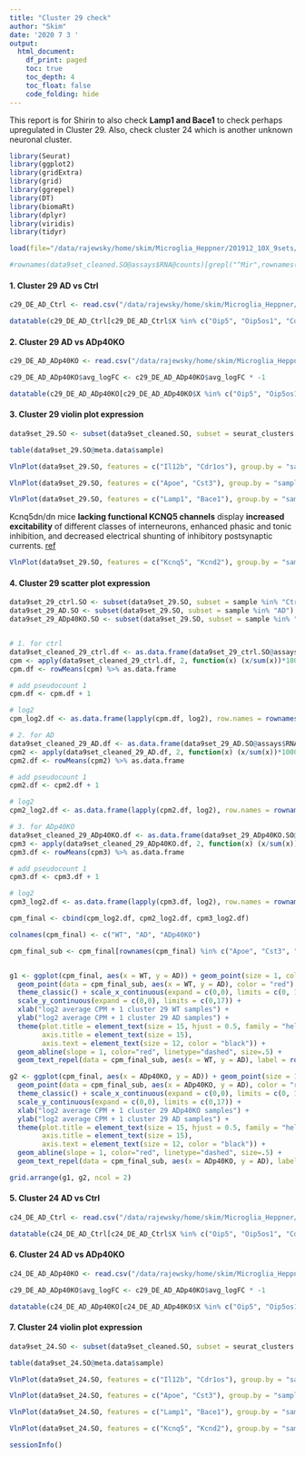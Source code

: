 ```yaml
---
title: "Cluster 29 check"
author: "Skim"
date: '2020 7 3 '
output: 
  html_document:
    df_print: paged
    toc: true
    toc_depth: 4
    toc_float: false
    code_folding: hide
---
```


This report is for Shirin to also check **Lamp1 and Bace1** to check perhaps upregulated in Cluster 29. Also, check cluster 24 which is another unknown neuronal cluster. 

```r
library(Seurat)
library(ggplot2)
library(gridExtra)
library(grid)
library(ggrepel)
library(DT)
library(biomaRt)
library(dplyr)
library(viridis)
library(tidyr)
```

```r
load(file="/data/rajewsky/home/skim/Microglia_Heppner/201912_10X_9sets/R_Scripts/20200210_figures_for_meeting_report_cleaned_Seurat_object_res0.8.Robj")

#rownames(data9set_cleaned.SO@assays$RNA@counts)[grepl("^Mir",rownames(data9set_cleaned.SO@assays$RNA@counts))]
```

#### 1. Cluster 29 AD vs Ctrl

```r
c29_DE_AD_Ctrl <- read.csv("/data/rajewsky/home/skim/Microglia_Heppner/201912_10X_9sets/R_Scripts/DE_csv_files/20200117_Clustering_DE_by_MAST_each_Cluster_29AD_Ctrl_corrected.csv")

datatable(c29_DE_AD_Ctrl[c29_DE_AD_Ctrl$X %in% c("Oip5", "Oip5os1", "Cdr1", "Cdr1os", "Lamp1", "Bace1", "Apoe", "Cst3", "Kcnq5", "Kcnd2"), ], options = list(pageLength = 5, dom = 'tip'))
```

#### 2. Cluster 29 AD vs ADp40KO

```r
c29_DE_AD_ADp40KO <- read.csv("/data/rajewsky/home/skim/Microglia_Heppner/201912_10X_9sets/R_Scripts/DE_csv_files/20200117_Clustering_DE_by_MAST_each_Cluster_29ADp40KO_AD_corrected.csv")

c29_DE_AD_ADp40KO$avg_logFC <- c29_DE_AD_ADp40KO$avg_logFC * -1

datatable(c29_DE_AD_ADp40KO[c29_DE_AD_ADp40KO$X %in% c("Oip5", "Oip5os1", "Cdr1", "Cdr1os","Lamp1", "Bace1", "Apoe", "Cst3", "Kcnq5", "Kcnd2"), ], options = list(pageLength = 5, dom = 'tip'))
```

#### 3. Cluster 29 violin plot expression

```r
data9set_29.SO <- subset(data9set_cleaned.SO, subset = seurat_clusters %in% c(29))

table(data9set_29.SO@meta.data$sample)
```

```r
VlnPlot(data9set_29.SO, features = c("Il12b", "Cdr1os"), group.by = "sample")
```

```r
VlnPlot(data9set_29.SO, features = c("Apoe", "Cst3"), group.by = "sample")
```


```r
VlnPlot(data9set_29.SO, features = c("Lamp1", "Bace1"), group.by = "sample")
```


Kcnq5dn/dn mice **lacking functional KCNQ5 channels** display **increased excitability** of different classes of interneurons, enhanced phasic and tonic inhibition, and decreased electrical shunting of inhibitory postsynaptic currents. [ref](https://www.nature.com/articles/ncomms7254)

```r
VlnPlot(data9set_29.SO, features = c("Kcnq5", "Kcnd2"), group.by = "sample")
```

#### 4. Cluster 29 scatter plot expression

```r
data9set_29_ctrl.SO <- subset(data9set_29.SO, subset = sample %in% "Ctrl")
data9set_29_AD.SO <- subset(data9set_29.SO, subset = sample %in% "AD")
data9set_29_ADp40KO.SO <- subset(data9set_29.SO, subset = sample %in% "ADp40KO")


# 1. for ctrl
data9set_cleaned_29_ctrl.df <- as.data.frame(data9set_29_ctrl.SO@assays$RNA@counts)
cpm <- apply(data9set_cleaned_29_ctrl.df, 2, function(x) (x/sum(x))*1000000)
cpm.df <- rowMeans(cpm) %>% as.data.frame

# add pseudocount 1
cpm.df <- cpm.df + 1

# log2
cpm_log2.df <- as.data.frame(lapply(cpm.df, log2), row.names = rownames(cpm.df))

# 2. for AD
data9set_cleaned_29_AD.df <- as.data.frame(data9set_29_AD.SO@assays$RNA@counts)
cpm2 <- apply(data9set_cleaned_29_AD.df, 2, function(x) (x/sum(x))*1000000)
cpm2.df <- rowMeans(cpm2) %>% as.data.frame

# add pseudocount 1
cpm2.df <- cpm2.df + 1

# log2
cpm2_log2.df <- as.data.frame(lapply(cpm2.df, log2), row.names = rownames(cpm2.df))

# 3. for ADp40KO
data9set_cleaned_29_ADp40KO.df <- as.data.frame(data9set_29_ADp40KO.SO@assays$RNA@counts)
cpm3 <- apply(data9set_cleaned_29_ADp40KO.df, 2, function(x) (x/sum(x))*1000000)
cpm3.df <- rowMeans(cpm3) %>% as.data.frame

# add pseudocount 1
cpm3.df <- cpm3.df + 1

# log2
cpm3_log2.df <- as.data.frame(lapply(cpm3.df, log2), row.names = rownames(cpm3.df))

cpm_final <- cbind(cpm_log2.df, cpm2_log2.df, cpm3_log2.df)

colnames(cpm_final) <- c("WT", "AD", "ADp40KO")
```

```r
cpm_final_sub <- cpm_final[rownames(cpm_final) %in% c("Apoe", "Cst3", "Cdr1os", "Oip5os1", "Il12b", "Lamp1", "Bace1", "Kcnq5", "Kcnd2", "Kcnq3"), ]


g1 <- ggplot(cpm_final, aes(x = WT, y = AD)) + geom_point(size = 1, color = "#666666", alpha = 0.2 ) +
  geom_point(data = cpm_final_sub, aes(x = WT, y = AD), color = "red") + 
  theme_classic() + scale_x_continuous(expand = c(0,0), limits = c(0, 17)) +
  scale_y_continuous(expand = c(0,0), limits = c(0,17)) + 
  xlab("log2 average CPM + 1 cluster 29 WT samples") +
  ylab("log2 average CPM + 1 cluster 29 AD samples") +
  theme(plot.title = element_text(size = 15, hjust = 0.5, family = "helvetica"),
        axis.title = element_text(size = 15),
        axis.text = element_text(size = 12, color = "black")) +
  geom_abline(slope = 1, color="red", linetype="dashed", size=.5) +
  geom_text_repel(data = cpm_final_sub, aes(x = WT, y = AD), label = rownames(cpm_final_sub))

g2 <- ggplot(cpm_final, aes(x = ADp40KO, y = AD)) + geom_point(size = 1, color = "#666666", alpha = 0.2 ) +
  geom_point(data = cpm_final_sub, aes(x = ADp40KO, y = AD), color = "red") + 
  theme_classic() + scale_x_continuous(expand = c(0,0), limits = c(0, 17)) +
  scale_y_continuous(expand = c(0,0), limits = c(0,17)) + 
  xlab("log2 average CPM + 1 cluster 29 ADp40KO samples") +
  ylab("log2 average CPM + 1 cluster 29 AD samples") +
  theme(plot.title = element_text(size = 15, hjust = 0.5, family = "helvetica"),
        axis.title = element_text(size = 15),
        axis.text = element_text(size = 12, color = "black")) +
  geom_abline(slope = 1, color="red", linetype="dashed", size=.5) +
  geom_text_repel(data = cpm_final_sub, aes(x = ADp40KO, y = AD), label = rownames(cpm_final_sub))

grid.arrange(g1, g2, ncol = 2)
```

#### 5. Cluster 24 AD vs Ctrl

```r
c24_DE_AD_Ctrl <- read.csv("/data/rajewsky/home/skim/Microglia_Heppner/201912_10X_9sets/R_Scripts/DE_csv_files/20200117_Clustering_DE_by_MAST_each_Cluster_24AD_Ctrl_corrected.csv")

datatable(c24_DE_AD_Ctrl[c24_DE_AD_Ctrl$X %in% c("Oip5", "Oip5os1", "Cdr1", "Cdr1os", "Lamp1", "Bace1", "Apoe", "Cst3", "Kcnq5", "Kcnd2"), ], options = list(pageLength = 5, dom = 'tip'))
```

#### 6. Cluster 24 AD vs ADp40KO

```r
c24_DE_AD_ADp40KO <- read.csv("/data/rajewsky/home/skim/Microglia_Heppner/201912_10X_9sets/R_Scripts/DE_csv_files/20200117_Clustering_DE_by_MAST_each_Cluster_24ADp40KO_AD_corrected.csv")

c29_DE_AD_ADp40KO$avg_logFC <- c29_DE_AD_ADp40KO$avg_logFC * -1

datatable(c24_DE_AD_ADp40KO[c24_DE_AD_ADp40KO$X %in% c("Oip5", "Oip5os1", "Cdr1", "Cdr1os","Lamp1", "Bace1", "Apoe", "Cst3", "Kcnq5", "Kcnd2"), ], options = list(pageLength = 5, dom = 'tip'))
```

#### 7. Cluster 24 violin plot expression

```r
data9set_24.SO <- subset(data9set_cleaned.SO, subset = seurat_clusters %in% c(24))

table(data9set_24.SO@meta.data$sample)
```

```r
VlnPlot(data9set_24.SO, features = c("Il12b", "Cdr1os"), group.by = "sample")
```

```r
VlnPlot(data9set_24.SO, features = c("Apoe", "Cst3"), group.by = "sample")
```


```r
VlnPlot(data9set_24.SO, features = c("Lamp1", "Bace1"), group.by = "sample")
```


```r
VlnPlot(data9set_24.SO, features = c("Kcnq5", "Kcnd2"), group.by = "sample")
```

```r
sessionInfo()
```

